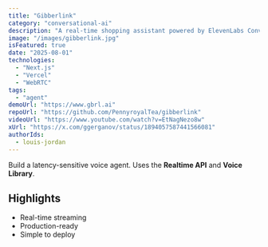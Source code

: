```yaml
---
title: "Gibberlink"
category: "conversational-ai"
description: "A real-time shopping assistant powered by ElevenLabs Conversational AI."
image: "/images/gibberlink.jpg"
isFeatured: true
date: "2025-08-01"
technologies:
  - "Next.js"
  - "Vercel"
  - "WebRTC"
tags:
  - "agent"
demoUrl: "https://www.gbrl.ai"
repoUrl: "https://github.com/PennyroyalTea/gibberlink"
videoUrl: "https://www.youtube.com/watch?v=EtNagNezo8w"
xUrl: "https://x.com/ggerganov/status/1894057587441566081"
authorIds:
  - louis-jordan
---
```


Build a latency-sensitive voice agent. Uses the **Realtime API** and **Voice Library**.

## Highlights

- Real-time streaming
- Production-ready
- Simple to deploy 